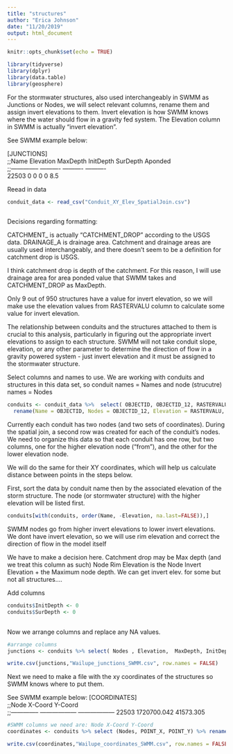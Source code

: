 ```yaml
---
title: "structures"
author: "Erica Johnson"
date: "11/20/2019"
output: html_document
---
```


```r
knitr::opts_chunk$set(echo = TRUE)
```
```r
library(tidyverse)
library(dplyr)
library(data.table)
library(geosphere)

```

For the stormwater structures, also used interchangeably in SWMM as Junctions or Nodes, we will select relevant columns, rename them and assign invert elevations to them. Invert elevation is how SWMM knows where the water should flow in a gravity fed system. The Elevation column in SWMM is actually "invert elevation".

See SWMM example below:

[JUNCTIONS]					
;;Name  Elevation MaxDepth  InitDepth SurDepth  Aponded   
;;--------------	----------	----------	----------	
22503	0	0	0	0	8.5


Reead in data
```r

conduit_data <- read_csv("Conduit_XY_Elev_SpatialJoin.csv") 
 
```

Decisions regarding formatting:

CATCHMENT_ is actually "CATCHMENT_DROP" according to the  USGS data. DRAINAGE_A is drainage area. Catchment and drainage areas are usually used interchangeably, and there doesn't seem to be a definition for catchment drop is USGS. 

I think catchment drop is depth of the catchment. For this reason, I will use drainage area for area ponded value that SWMM takes and CATCHMENT_DROP as MaxDepth.

Only 9 out of 950 structures have a value for invert elevation, so we will make use the elevation values from RASTERVALU column to calculate some value for invert elevation.

The relationship between conduits and the structures attached to them is crucial to this analysis, particularly in figuring out the appropriate invert elevations to assign to each structure. SWMM will not take conduit slope, elevation, or any other parameter to determine the direction of flow in a gravity powered system - just invert elevation and it must be assigned to the stormwater structure. 


Select columns and names to use. We are working with conduits and structures in this data set, so conduit names = Names and node (strucutre) names = Nodes
```r

conduits <- conduit_data %>%  select( OBJECTID, OBJECTID_12, RASTERVALU, POINT_X, POINT_Y, CATCHMENT_, DRAINAGE_A_1, SLOPE) %>% 
  rename(Name = OBJECTID, Nodes = OBJECTID_12, Elevation = RASTERVALU, MaxDepth = CATCHMENT_, Aponded = DRAINAGE_A_1) 

```

Currently each conduit has two nodes (and two sets of coordinates). During the spatial join, a second row was created for each of the conduit's nodes. We need to organize this data so that each conduit has one row, but two columns, one for the higher elevation node ("from"), and the other for the lower elevation node. 

We will do the same for their XY coordinates, which will help us calculate distance between points in the steps below.

First, sort the data by conduit name then by the associated elevation of the storm structure. The node (or stormwater structure) with the higher elevation will be listed first. 
```r
conduits[with(conduits, order(Name, -Elevation, na.last=FALSE)),]
```

SWMM nodes go from higher invert elevations to lower invert elevations. We dont have invert elevation, so we will use rim elevation and correct the direction of flow in the model itself

We have to make a decision here. Catchment drop may be Max depth (and we treat this column as such)
Node Rim Elevation is the Node Invert Elevation + the Maximum node depth. We can get invert elev. for some but not all structures....


Add columns
```r
conduits$InitDepth <- 0
conduits$SurDepth <- 0
   
```

Now we arrange columns and replace any NA values.
```r

#arrange columns
junctions <- conduits %>% select( Nodes , Elevation,  MaxDepth, InitDepth, SurDepth, Aponded) %>% mutate(MaxDepth = if_else(is.na(MaxDepth), 0, MaxDepth)) %>% mutate(Aponded = if_else(is.na(Aponded), 0, Aponded)) %>% distinct()

```


```r
write.csv(junctions,"Wailupe_junctions_SWMM.csv", row.names = FALSE)
```

Next we need to make a file with the xy coordinates of the structures so SWMM knows where to put them.

See SWMM example below:
[COORDINATES]		
;;Node          	X-Coord           	Y-Coord           
;;--------------	------------------	------------------
22503	1720700.042	41573.305
```r

#SWMM columns we need are: Node	X-Coord	Y-Coord
coordinates <- conduits %>% select (Nodes, POINT_X, POINT_Y) %>% rename (Name = Nodes ,X_Coord =  POINT_X , Y_Coord = POINT_Y) %>% distinct()

```

```r
write.csv(coordinates,"Wailupe_coordinates_SWMM.csv", row.names = FALSE)
```


